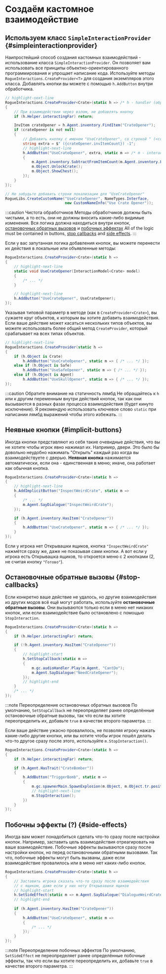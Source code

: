# Создаём кастомное взаимодействие

## Используем класс `SimpleInteractionProvider` {#simpleinteractionprovider}

Наипростейший способ создания кастомных взаимодействий - использование класса `SimpleInteractionProvider`. Он позволяет вам использовать все принципы объектно-ориентированного программирования и упрощает написание кода. Используйте методы `RogueInteractions.CreateProvider<T>` для создания экземпляров этого класса. Добавлять кнопки вы можете с помощью `h.AddButton` внутри обработчика.

```cs
// highlight-next-line
RogueInteractions.CreateProvider<Crate>(static h => /* h - handler (обработчик) */
{
    // При взаимодействии через взлом, не добавлять кнопку
    if (h.Helper.interactingFar) return;

    InvItem crateOpener = h.Agent.inventory.FindItem("CrateOpener");
    if (crateOpener is not null)
    {
        // Добавить кнопку с именем "UseCrateOpener", со строкой " (<count>) -1", добавленной в конец
        string extra = $" ({crateOpener.invItemCount}) -1";
        // highlight-next-line
        h.AddButton("UseCrateOpener", extra, static m => /* m - interaction model (модель взаимодействия) */
        {
            m.Agent.inventory.SubtractFromItemCount(m.Agent.inventory.FindItem("CrateOpener"), 1);
            m.Object.UnlockCrate();
            m.Object.ShowChest();
        });
    }
});

// Не забудьте добавить строки локализации для "UseCrateOpener"
RogueLibs.CreateCustomName("UseCrateOpener", NameTypes.Interface,
                           new CustomNameInfo("Use Crate Opener"));
```

:::caution Чистота обработчиков
Методы обработчиков должны быть чистыми, а то есть, они не должны вносить какие-либо видимые изменения. Вся логика должна находиться внутри кнопок, [остановочных обратных вызовов](#stop-callbacks) и [побочных эффектах](#side-effects) All of the logic must be contained in buttons, [stop callbacks](#stop-callbacks) and [side effects](#side-effects).
:::

Если у вас запутанная логика добавления кнопок, вы можете перенести их действия в локальные или объявленные методы:

```cs
RogueInteractions.CreateProvider<Crate>(static h =>
{
    // highlight-next-line
    static void UseCrateOpener(InteractionModel<Crate> model)
    { 
        /* ... */
    }

    // highlight-next-line
    h.AddButton("UseCrateOpener", UseCrateOpener);
});
```

Указывая типовой параметр в методе (как в `CreateProvider<Crate>`), вы сужаете круг объектов, к которым вы хотите добавить взаимодействия. Если ваше действие может касаться нескольких типов объектов, вы можете использовать более общий метод `CreateProvider`, который срабатывает на всех типах объектов.

```cs
// highlight-next-line
RogueInteractions.CreateProvider(static h =>
{
    if (h.Object is Crate)
        h.AddButton("UseCrateOpener", static m => { /* ... */ });
    else if (h.Object is Safe)
        h.AddButton("UseSafeOpener", static m => { /* ... */ });
    else if (h.Object is Agent)
        h.AddButton("UseSkullOpener", static m => { /* ... */ });
});
```

:::caution Обратите внимание на статичность лямбд
Не обращайтесь к `h` или к другим переменным внутри действий кнопок, так как они вызываются в разных фазах процесса взаимодействия (будет кинуто исключение). Я рекомендую использовать ключевое слово `static` при написании лямбд выражений чтобы этого избежать.
:::

## Неявные кнопки {#implicit-buttons}

Иногда кнопки представляют из себя такие очевидные действия, что вы не хотите чтобы игрок явно нажимал их. Например, двери. Это было бы довольно неудобно нажимать "Открыть" каждый раз когда вы взаимодействуете с дверью. **Неявная кнопка** нажимается автоматически, если она - единственная в меню; иначе, она работает как обычная кнопка.

```cs
RogueInteractions.CreateProvider<Crate>(static h =>
{
    // highlight-next-line
    h.AddImplicitButton("InspectWeirdCrate", static m =>
    {
        /* ... */
        m.Agent.SayDialogue("InspectWeirdCrate");
    });

    if (h.Agent.inventory.HasItem("CrateOpener"))
    {
        h.AddButton("UseCrateOpener", static m => { /* ... */ });
    }
});
```

Если у игрока нет Открывашки ящиков, кнопка `"InspectWeirdCrate"` нажмётся сразу же, даже не показывая сами кнопки. А вот если у игрока есть Открывашка ящиков, то откроется меню с 2 кнопками (2, не считая кнопку `"Готово"`).

## Остановочные обратные вызовы {#stop-callbacks}

Если конкретно ваше действие не удалось, но другие взаимодействия из других модов всё ещё могут работать, используйте **остановочные обратные вызовы**. Они вызываются только если в меню нет никаких кнопок, или если взаимодействие было остановлено с помощью `StopInteraction`.

```cs
RogueInteractions.CreateProvider<Crate>(static h =>
{
    if (h.Helper.interactingFar) return;

    if (!h.Agent.inventory.HasItem("CrateOpener"))
    {
        // highlight-start
        h.SetStopCallback(static m =>
        {
            m.gc.audioHandler.Play(m.Agent, "CantDo");
            m.Agent.SayDialogue("NeedCrateOpener");
        });
        // highlight-end
    }
    /* ... */
});
```

:::note Переопределение остановочных обратных вызовов
По умолчанию, `SetStopCallback` не переопределяет ранее определённые остановочные обратные вызовы, так что если вы хотите переопределить их, добавьте `true` в качестве второго параметра.
:::

Если ваше действие ужасно провалилось, не позволяя игроку нажать какие-либо другие кнопки, или вы хотите чтобы игрок пошёл делать что-то другое сразу после этого, используйте `m.StopInteraction()`.

```cs
RogueInteractions.CreateProvider<Crate>(static h =>
{
    if (h.Helper.interactingFar) return;

    if (h.Agent.HasTrait("CrateBomber"))
    {
        h.AddButton("TriggerBomb", static m =>
        {
            m.gc.spawnerMain.SpawnExplosion(m.Object, m.Object.tr.position, "Big");
            // highlight-next-line
            m.StopInteraction();
        })
    }
});
```

## Побочны эффекты (?) {#side-effects}

Иногда вам может понадобиться сделать что-то сразу после настройки кнопок. Например, заставить цель взаимодействия отреагировать на ваше взаимодействие. Побочные эффекты вызываются сразу после настройки кнопок, но перед остановочными обратными вызовами. Так что, побочные эффекты могут быть вызваны, даже если взаимодействие провалилось или в меню нет каких-либо кнопок.

```cs
RogueInteractions.CreateProvider<Crate>(static h =>
{
    // Заставить игрока сказать что-то сразу после взаимодействия
    // с ящиком, даже если у них нету Открывавшки ящиков
    // highlight-start
    h.SetSideEffect(static m => m.Agent.SayDialogue("DialogueWeirdCrate"));
    // highlight-end
    
    if (h.Agent.inventory.HasItem("CrateOpener"))
    {
        h.AddButton("UseCrateOpener", static m =>
        {
            /* ... */
        });
    }
});
```

:::note Переопределение побочных эффектов
По умолчанию, `SetSideEffect` не переопределяет ранее определённые побочные эффекты, так что если вы хотите переопределить их, добавьте `true` в качестве второго параметра.
:::
